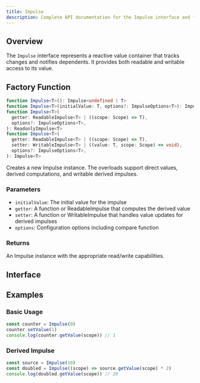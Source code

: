 ```yaml
---
title: Impulse
description: Complete API documentation for the Impulse interface and factory function
---
```


## Overview

The `Impulse` interface represents a reactive value container that tracks changes and notifies dependents. It provides both readable and writable access to its value.

## Factory Function

```typescript
function Impulse<T>(): Impulse<undefined | T>
function Impulse<T>(initialValue: T, options?: ImpulseOptions<T>): Impulse<T>
function Impulse<T>(
  getter: ReadableImpulse<T> | ((scope: Scope) => T),
  options?: ImpulseOptions<T>,
): ReadonlyImpulse<T>
function Impulse<T>(
  getter: ReadableImpulse<T> | ((scope: Scope) => T),
  setter: WritableImpulse<T> | ((value: T, scope: Scope) => void),
  options?: ImpulseOptions<T>,
): Impulse<T>
```

Creates a new Impulse instance. The overloads support direct values, derived computations, and writable derived impulses.

### Parameters

- `initialValue`: The initial value for the impulse
- `getter`: A function or ReadableImpulse that computes the derived value
- `setter`: A function or WritableImpulse that handles value updates for derived impulses
- `options`: Configuration options including compare function

### Returns

An Impulse instance with the appropriate read/write capabilities.

## Interface

## Examples

### Basic Usage

```typescript
const counter = Impulse(0)
counter.setValue(1)
console.log(counter.getValue(scope)) // 1
```

### Derived Impulse

```typescript
const source = Impulse(10)
const doubled = Impulse((scope) => source.getValue(scope) * 2)
console.log(doubled.getValue(scope)) // 20
```
